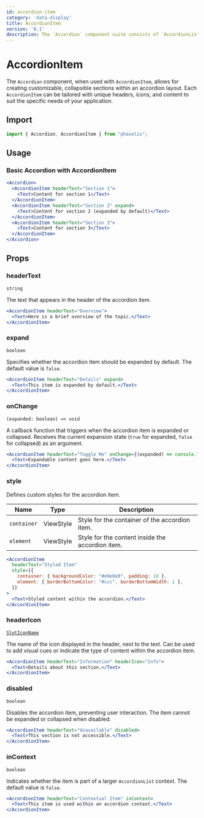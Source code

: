 ```yaml
---
id: accordion-item
category: 'data-display'
title: AccordionItem
version: '0.1'
description: The `Accordion` component suite consists of `AccordionList` and `AccordionItem`, providing collapsible content sections for better organization and user interaction. These components support single or multiple expansion modes and are customizable with icons and custom styles.
---
```


# AccordionItem

The `Accordion` component, when used with `AccordionItem`, allows for creating customizable, collapsible sections within an accordion layout. Each `AccordionItem` can be tailored with unique headers, icons, and content to suit the specific needs of your application.

## Import

```js
import { Accordion, AccordionItem } from "phaselis";
```

## Usage

### Basic Accordion with AccordionItem

```jsx
<Accordion>
  <AccordionItem headerText="Section 1">
    <Text>Content for section 1</Text>
  </AccordionItem>
  <AccordionItem headerText="Section 2" expand>
    <Text>Content for section 2 (expanded by default)</Text>
  </AccordionItem>
  <AccordionItem headerText="Section 3">
    <Text>Content for section 3</Text>
  </AccordionItem>
</Accordion>
```

## Props

### headerText
`string`

The text that appears in the header of the accordion item.


```jsx
<AccordionItem headerText="Overview">
  <Text>Here is a brief overview of the topic.</Text>
</AccordionItem>
```

### expand
`boolean`

Specifies whether the accordion item should be expanded by default. The default value is `false`.


```jsx
<AccordionItem headerText="Details" expand>
  <Text>This item is expanded by default.</Text>
</AccordionItem>
```

### onChange
`(expanded: boolean) => void`

A callback function that triggers when the accordion item is expanded or collapsed. Receives the current expansion state (`true` for expanded, `false` for collapsed) as an argument.


```jsx
<AccordionItem headerText="Toggle Me" onChange={(expanded) => console.log("Expanded state:", expanded)}>
  <Text>Expandable content goes here.</Text>
</AccordionItem>
```

### style
Defines custom styles for the accordion item.

| Name        | Type      | Description                                   |
|-------------|-----------|-----------------------------------------------|
| `container` | ViewStyle | Style for the container of the accordion item. |
| `element`   | ViewStyle | Style for the content inside the accordion item. |


```jsx
<AccordionItem
  headerText="Styled Item"
  style={{
    container: { backgroundColor: "#e0e0e0", padding: 10 },
    element: { borderBottomColor: "#ccc", borderBottomWidth: 1 },
  }}
>
  <Text>Styled content within the accordion.</Text>
</AccordionItem>
```

### headerIcon
[`SlotIconName`](https://lucide.dev/icons/)

The name of the icon displayed in the header, next to the text. Can be used to add visual cues or indicate the type of content within the accordion item.


```jsx
<AccordionItem headerText="Information" headerIcon="Info">
  <Text>Details about this section.</Text>
</AccordionItem>
```

### disabled
`boolean`

Disables the accordion item, preventing user interaction. The item cannot be expanded or collapsed when disabled.


```jsx
<AccordionItem headerText="Unavailable" disabled>
  <Text>This section is not accessible.</Text>
</AccordionItem>
```

### inContext
`boolean`

Indicates whether the item is part of a larger `AccordionList` context. The default value is `false`.

```jsx
<AccordionItem headerText="Contextual Item" inContext>
  <Text>This item is used within an accordion context.</Text>
</AccordionItem>
```


